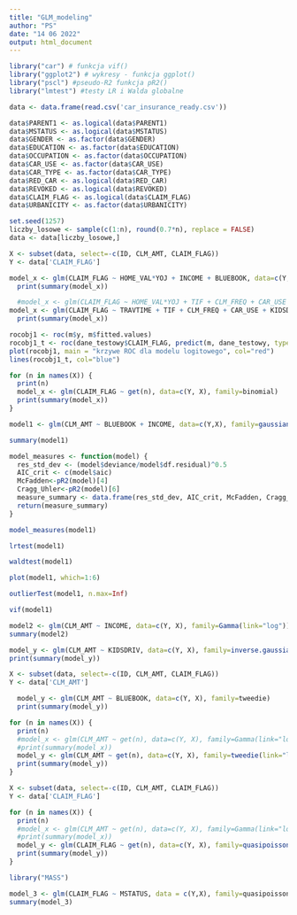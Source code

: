 ```yaml
---
title: "GLM_modeling"
author: "PS"
date: "14 06 2022"
output: html_document
---
```


```r
library("car") # funkcja vif()
library("ggplot2") # wykresy - funkcja ggplot()
library("pscl") #pseudo-R2 funkcja pR2()
library("lmtest") #testy LR i Walda globalne
```


```r
data <- data.frame(read.csv('car_insurance_ready.csv'))
```


```r
data$PARENT1 <- as.logical(data$PARENT1)
data$MSTATUS <- as.logical(data$MSTATUS)
data$GENDER <- as.factor(data$GENDER)
data$EDUCATION <- as.factor(data$EDUCATION)
data$OCCUPATION <- as.factor(data$OCCUPATION)
data$CAR_USE <- as.factor(data$CAR_USE)
data$CAR_TYPE <- as.factor(data$CAR_TYPE)
data$RED_CAR <- as.logical(data$RED_CAR)
data$REVOKED <- as.logical(data$REVOKED)
data$CLAIM_FLAG <- as.logical(data$CLAIM_FLAG)
data$URBANICITY <- as.factor(data$URBANICITY)
```

```r
set.seed(1257)
liczby_losowe <- sample(c(1:n), round(0.7*n), replace = FALSE)
data <- data[liczby_losowe,]
```



```r
X <- subset(data, select=-c(ID, CLM_AMT, CLAIM_FLAG))
Y <- data['CLAIM_FLAG']
```

```r
model_x <- glm(CLAIM_FLAG ~ HOME_VAL*YOJ + INCOME + BLUEBOOK, data=c(Y, X), family=binomial)
  print(summary(model_x))
```


```r
  #model_x <- glm(CLAIM_FLAG ~ HOME_VAL*YOJ + TIF + CLM_FREQ + CAR_USE + KIDSDRIV*HOMEKIDS + MSTATUS + PARENT1 + CAR_AGE + URBANICITY + MVR_PTS + OLDCLAIM + INCOME, data=c(Y, X), family=binomial)
model_x <- glm(CLAIM_FLAG ~ TRAVTIME + TIF + CLM_FREQ + CAR_USE + KIDSDRIV*HOMEKIDS + MSTATUS + PARENT1 + CAR_AGE + URBANICITY + MVR_PTS + OLDCLAIM + INCOME + REVOKED + CAR_TYPE + BLUEBOOK, data=c(Y, X), family=binomial)
  print(summary(model_x))
```


```r
rocobj1 <- roc(m$y, m$fitted.values)
rocobj1_t <- roc(dane_testowy$CLAIM_FLAG, predict(m, dane_testowy, type = "response"))
plot(rocobj1, main = "krzywe ROC dla modelu logitowego", col="red")
lines(rocobj1_t, col="blue")
```




```r
for (n in names(X)) {
  print(n)
  model_x <- glm(CLAIM_FLAG ~ get(n), data=c(Y, X), family=binomial)
  print(summary(model_x))
}
```









```r
model1 <- glm(CLM_AMT ~ BLUEBOOK + INCOME, data=c(Y,X), family=gaussian(link=log))
```

```r
summary(model1)
```

```r
model_measures <- function(model) {
  res_std_dev <- (model$deviance/model$df.residual)^0.5
  AIC_crit <- c(model$aic)
  McFadden<-pR2(model)[4]
  Cragg_Uhler<-pR2(model)[6]
  measure_summary <- data.frame(res_std_dev, AIC_crit, McFadden, Cragg_Uhler)
  return(measure_summary)
}
```

```r
model_measures(model1)
```


```r
lrtest(model1)
```
```r
waldtest(model1)
```

```r
plot(model1, which=1:6)
```

```r
outlierTest(model1, n.max=Inf)
```

```r
vif(model1)
```

```r
model2 <- glm(CLM_AMT ~ INCOME, data=c(Y, X), family=Gamma(link="log"))
summary(model2)

```

```r
model_y <- glm(CLM_AMT ~ KIDSDRIV, data=c(Y, X), family=inverse.gaussian(link="log"))
print(summary(model_y))
```
```r
X <- subset(data, select=-c(ID, CLM_AMT, CLAIM_FLAG))
Y <- data['CLM_AMT']
```


```r
  model_y <- glm(CLM_AMT ~ BLUEBOOK, data=c(Y, X), family=tweedie)
  print(summary(model_y))
```


```r
for (n in names(X)) {
  print(n)
  #model_x <- glm(CLM_AMT ~ get(n), data=c(Y, X), family=Gamma(link="log"))
  #print(summary(model_x))
  model_y <- glm(CLM_AMT ~ get(n), data=c(Y, X), family=tweedie(link="log"))
  print(summary(model_y))
}
```

```r
X <- subset(data, select=-c(ID, CLM_AMT, CLAIM_FLAG))
Y <- data['CLAIM_FLAG']
```


```r
for (n in names(X)) {
  print(n)
  #model_x <- glm(CLM_AMT ~ get(n), data=c(Y, X), family=Gamma(link="log"))
  #print(summary(model_x))
  model_y <- glm(CLAIM_FLAG ~ get(n), data=c(Y, X), family=quasipoisson(link="log"))
  print(summary(model_y))
}
```
```r
library("MASS")
```


```r
model_3 <- glm(CLAIM_FLAG ~ MSTATUS, data = c(Y,X), family=quasipoisson)
summary(model_3)
```

